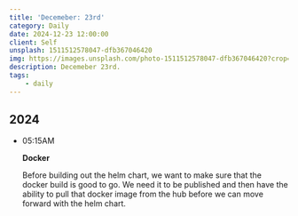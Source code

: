 ```yaml
---
title: 'Decemeber: 23rd'
category: Daily
date: 2024-12-23 12:00:00
client: Self
unsplash: 1511512578047-dfb367046420
img: https://images.unsplash.com/photo-1511512578047-dfb367046420?crop=entropy&cs=srgb&fm=jpg&ixid=MnwzNjM5Nzd8MHwxfHJhbmRvbXx8fHx8fHx8fDE2ODE3NDg2ODY&ixlib=rb-4.0.3&q=85
description: Decemeber 23rd.
tags:
    - daily
---
```



## 2024

-   05:15AM

    **Docker**

    Before building out the helm chart, we want to make sure that the docker build is good to go.
    We need it to be published and then have the ability to pull that docker image from the hub before we can move forward with the helm chart.